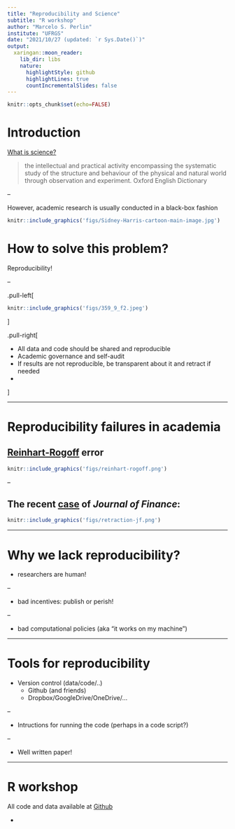 ```yaml
---
title: "Reproducibility and Science"
subtitle: "R workshop"
author: "Marcelo S. Perlin"
institute: "UFRGS"
date: "2021/10/27 (updated: `r Sys.Date()`)"
output:
  xaringan::moon_reader:
    lib_dir: libs
    nature:
      highlightStyle: github
      highlightLines: true
      countIncrementalSlides: false
---
```


```r
knitr::opts_chunk$set(echo=FALSE)
```


# Introduction

[What is science?](https://www.google.com/search?q=what+is+science&oq=what+is+science&aqs=chrome.0.0i512l10.2032j0j7&sourceid=chrome&ie=UTF-8)

> the intellectual and practical activity encompassing the systematic study of the structure and behaviour of the physical and natural world through observation and experiment. Oxford English Dictionary

--

However, academic research is usually conducted in a black-box fashion

```r
knitr::include_graphics('figs/Sidney-Harris-cartoon-main-image.jpg')
```


# How to solve this problem?

Reproducibility!

--

.pull-left[

```r
knitr::include_graphics('figs/359_9_f2.jpeg')
```

]

.pull-right[

- All data and code should be shared and reproducible
- Academic governance and self-audit
- If results are not reproducible, be transparent about it and retract if needed
- 

]

---

# Reproducibility failures in academia

## [Reinhart-Rogoff](https://theconversation.com/the-reinhart-rogoff-error-or-how-not-to-excel-at-economics-13646) error

```r
knitr::include_graphics('figs/reinhart-rogoff.png')
```

--

## The recent [case](https://retractionwatch.com/2021/07/08/researchers-forfeit-10000-award-when-papers-findings-cant-be-replicated/) of _Journal of Finance_:

```r
knitr::include_graphics('figs/retraction-jf.png')
```

---

# Why we lack reproducibility?

- researchers are human!

--

- bad incentives: publish or perish! 

-- 

- bad computational policies (aka "it works on my machine")

---

# Tools for reproducibility

- Version control (data/code/..) 
  - Github (and friends)
  - Dropbox/GoogleDrive/OneDrive/...

--

- Intructions for running the code (perhaps in a code script?)

--

- Well written paper! 

---

# R workshop

All code and data available at [Github](https://github.com/msperlin/reproducibility-with-R-talk)

- 

